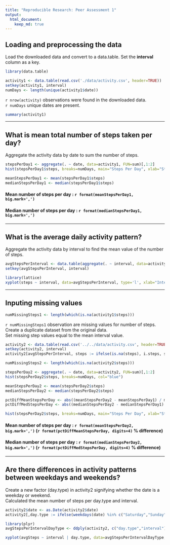 ```yaml
---
title: "Reproducible Research: Peer Assessment 1"
output: 
  html_document:
    keep_md: true
---
```



## Loading and preprocessing the data

Load the downloaded data and convert to a data.table.  Set the **interval** column as a key.

```r
library(data.table)

activity1 <- data.table(read.csv('./data/activity.csv', header=TRUE))
setkey(activity1, interval)
numDays <- length(unique(activity1$date))
```

`r nrow(activity)` observations were found in the downloaded data.   
`r numDays` unique dates are present.

```r
summary(activity1)
```

***

## What is mean total number of steps taken per day?

Aggregate the activity data by date to sum the number of steps.

```r
stepsPerDay1 <- aggregate(. ~ date, data=activity1, FUN=sum)[,1:2]
hist(stepsPerDay1$steps, breaks=numDays, main="Steps Per Day", xlab="Steps", col="blue")

meanStepsPerDay1 <- mean(stepsPerDay1$steps)
medianStepsPerDay1 <- median(stepsPerDay1$steps)
```

#### Mean number of steps per day : `r format(meanStepsPerDay1, big.mark=',')`
#### Median number of steps per day : `r format(medianStepsPerDay1, big.mark=',')`

***

## What is the average daily activity pattern?

Aggregate the activity data by interval to find the mean value of the number of steps.

```r
avgStepsPerInterval <- data.table(aggregate(. ~ interval, data=activity1, FUN=mean)[,1:2])
setkey(avgStepsPerInterval, interval)

library(lattice)
xyplot(steps ~ interval, data=avgStepsPerInterval, type='l', xlab="Interval", ylab="Steps", main="Average Steps Per Interval")
```

***

## Inputing missing values

```r
numMissingSteps1 <- length(which(is.na(activity1$steps)))
```

`r numMissingSteps1` observation are missing values for number of steps. Create a duplicate dataset from the original data.  
Set missing step values equal to the mean interval value.

```r
activity2 <- data.table(read.csv('../../data/activity.csv', header=TRUE))
setkey(activity2, interval)
activity2[avgStepsPerInterval, steps := ifelse(is.na(steps), i.steps, steps), nomatch=0]

numMissingSteps2 <- length(which(is.na(activity2$steps)))

stepsPerDay2 <- aggregate(. ~ date, data=activity2, FUN=sum)[,1:2]
hist(stepsPerDay2$steps, breaks=numDays, col="blue")

meanStepsPerDay2 <- mean(stepsPerDay2$steps)
medianStepsPerDay2 <- median(stepsPerDay2$steps)

pctDiffMeanStepsPerDay <- abs((meanStepsPerDay2 - meanStepsPerDay1) / meanStepsPerDay2) * 100
pctDiffMedStepsPerDay <- abs((medianStepsPerDay2 - medianStepsPerDay1) / medianStepsPerDay2) * 100

hist(stepsPerDay2$steps, breaks=numDays, main="Steps Per Day", xlab="Steps", col="blue")
```

#### Mean number of steps per day : `r format(meanStepsPerDay2, big.mark=',')` (`r format(pctDiffMeanStepsPerDay, digits=4)` % difference)  
#### Median number of steps per day : `r format(medianStepsPerDay2, big.mark=',')` (`r format(pctDiffMedStepsPerDay, digits=4)` % difference) 

***

## Are there differences in activity patterns between weekdays and weekends?

Create a new factor (day.type) in activity2 signifying whether the date is a weekday or weekend.  
Calculated the mean number of steps per day.type and interval.

```r
activity2$date <- as.Date(activity2$date)
activity2[,day.type := ifelse(weekdays(date) %in% c("Saturday","Sunday"), "weekend","weekday")]

library(plyr)
avgStepsPerIntervalDayType <- ddply(activity2, c("day.type","interval"), avgSteps = mean(steps))

xyplot(avgSteps ~ interval | day.type, data=avgStepsPerIntervalDayType, layout=c(1,2), type='l', xlab="Interval", ylab="Steps", main="Average Steps Per Interval")
```





